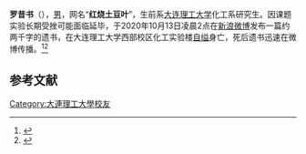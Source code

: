 '''罗昔书'''（{{bd|1996年||2020年|10月13日}|catIdx=Luo}}），[[男|男]]，网名“'''红烧土豆叶'''”，生前系[[大连理工大学|大连理工大学]]化工系研究生。因课题实验长期受挫可能面临延毕，于2020年10月13日凌晨2点在[[新浪微博|新浪微博]]发布一篇约两千字的遗书，在大连理工大学西部校区化工实验楼[[自缢|自缢]]身亡，死后遗书迅速在微博传播。<ref>{{cite web |title=红烧土豆叶的微博 |url=https://weibo.com/u/6037696062}}</ref><ref>{{cite web |title=大连理工大学一研究生疑因延毕自杀 好友悼念 |url=https://news.sina.com.cn/s/2020-10-14/doc-iiznctkc5578215.shtml}}</ref>

== 参考文献 ==
{{Reflist}}

[[Category:大連理工大學校友|Category:大連理工大學校友]]